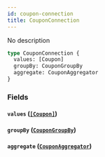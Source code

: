 ```yaml
---
id: coupon-connection
title: CouponConnection
---
```


No description

```graphql
type CouponConnection {
  values: [Coupon]
  groupBy: CouponGroupBy
  aggregate: CouponAggregator
}
```

### Fields

#### `values` ([`[Coupon]`](/v1/objects/coupon))

#### `groupBy` ([`CouponGroupBy`](/v1/objects/coupon-group-by))

#### `aggregate` ([`CouponAggregator`](/v1/objects/coupon-aggregator))

